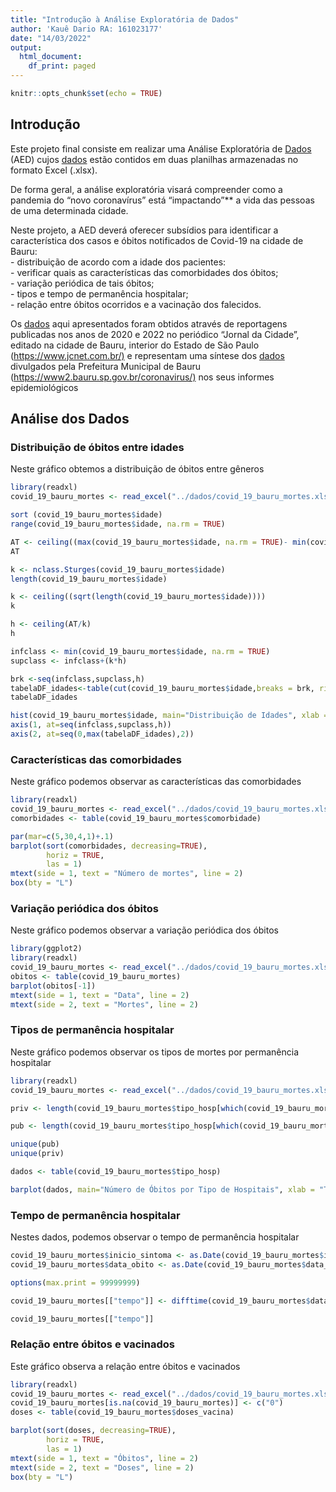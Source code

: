 ```yaml
---
title: "Introdução à Análise Exploratória de Dados"
author: 'Kauê Dario RA: 161023177'
date: "14/03/2022"
output:
  html_document:
    df_print: paged
---
```


```r
knitr::opts_chunk$set(echo = TRUE)
```

## Introdução

Este projeto final consiste em realizar uma Análise Exploratória de [Dados](https://moodle.unesp.br/mod/folder/view.php?id=76521 "Dados") (AED) cujos [dados](https://moodle.unesp.br/mod/folder/view.php?id=76521 "Dados") estão contidos em duas planilhas armazenadas no formato Excel (.xlsx).

De forma geral, a análise exploratória visará compreender como a pandemia do "novo coronavírus" está "impactando"\*\* a vida das pessoas de uma determinada cidade.

Neste projeto, a AED deverá oferecer subsídios para identificar a característica dos casos e óbitos notificados de Covid-19 na cidade de Bauru:\
- distribuição de acordo com a idade dos pacientes:\
- verificar quais as características das comorbidades dos óbitos;\
- variação periódica de tais óbitos;\
- tipos e tempo de permanência hospitalar;\
- relação entre óbitos ocorridos e a vacinação dos falecidos.

Os [dados](https://moodle.unesp.br/mod/folder/view.php?id=76521 "Dados") aqui apresentados foram obtidos através de reportagens publicadas nos anos de 2020 e 2022 no periódico "Jornal da Cidade", editado na cidade de Bauru, interior do Estado de São Paulo (<https://www.jcnet.com.br/)> e representam uma síntese dos [dados](https://moodle.unesp.br/mod/folder/view.php?id=76521 "Dados") divulgados pela Prefeitura Municipal de Bauru (<https://www2.bauru.sp.gov.br/coronavirus/)> nos seus informes epidemiológicos

## Análise dos Dados

### **Distribuição de óbitos entre idades**

Neste gráfico obtemos a distribuição de óbitos entre gêneros

```r
library(readxl)
covid_19_bauru_mortes <- read_excel("../dados/covid_19_bauru_mortes.xlsx")

sort (covid_19_bauru_mortes$idade)
range(covid_19_bauru_mortes$idade, na.rm = TRUE)

AT <- ceiling((max(covid_19_bauru_mortes$idade, na.rm = TRUE)- min(covid_19_bauru_mortes$idade, na.rm = TRUE)))
AT

k <- nclass.Sturges(covid_19_bauru_mortes$idade)
length(covid_19_bauru_mortes$idade)

k <- ceiling((sqrt(length(covid_19_bauru_mortes$idade))))
k

h <- ceiling(AT/k)
h

infclass <- min(covid_19_bauru_mortes$idade, na.rm = TRUE)
supclass <- infclass+(k*h)

brk <-seq(infclass,supclass,h)
tabelaDF_idades<-table(cut(covid_19_bauru_mortes$idade,breaks = brk, right = FALSE))
tabelaDF_idades

hist(covid_19_bauru_mortes$idade, main="Distribuição de Idades", xlab = "Idades", ylab = "Frequência")
axis(1, at=seq(infclass,supclass,h))
axis(2, at=seq(0,max(tabelaDF_idades),2))
```

### **Características das comorbidades**

Neste gráfico podemos observar as características das comorbidades

```r
library(readxl)
covid_19_bauru_mortes <- read_excel("../dados/covid_19_bauru_mortes.xlsx")
comorbidades <- table(covid_19_bauru_mortes$comorbidade)

par(mar=c(5,30,4,1)+.1)
barplot(sort(comorbidades, decreasing=TRUE),
        horiz = TRUE,
        las = 1)
mtext(side = 1, text = "Número de mortes", line = 2)
box(bty = "L")
```

### Variação periódica dos óbitos

Neste gráfico podemos observar a variação periódica dos óbitos

```r
library(ggplot2)
library(readxl)
covid_19_bauru_mortes <- read_excel("../dados/covid_19_bauru_mortes.xlsx", range=cell_cols("G:G"), col_types=c("date"))
obitos <- table(covid_19_bauru_mortes)
barplot(obitos[-1])
mtext(side = 1, text = "Data", line = 2)
mtext(side = 2, text = "Mortes", line = 2)

```

### Tipos de permanência hospitalar

Neste gráfico podemos observar os tipos de mortes por permanência hospitalar

```r
library(readxl)
covid_19_bauru_mortes <- read_excel("../dados/covid_19_bauru_mortes.xlsx")

priv <- length(covid_19_bauru_mortes$tipo_hosp[which(covid_19_bauru_mortes$tipo_hosp=="privado")])

pub <- length(covid_19_bauru_mortes$tipo_hosp[which(covid_19_bauru_mortes$tipo_hosp=="público")])

unique(pub)
unique(priv)

dados <- table(covid_19_bauru_mortes$tipo_hosp)

barplot(dados, main="Número de Óbitos por Tipo de Hospitais", xlab = "Tipo de hospitais", ylab = "Total")

```

### Tempo de permanência hospitalar

Nestes dados, podemos observar o tempo de permanência hospitalar

```r
covid_19_bauru_mortes$inicio_sintoma <- as.Date(covid_19_bauru_mortes$inicio_sintoma)
covid_19_bauru_mortes$data_obito <- as.Date(covid_19_bauru_mortes$data_obito)

options(max.print = 99999999)

covid_19_bauru_mortes[["tempo"]] <- difftime(covid_19_bauru_mortes$data_obito, covid_19_bauru_mortes$inicio_sintoma, units = "days")

covid_19_bauru_mortes[["tempo"]]
```

### Relação entre óbitos e vacinados

Este gráfico observa a relação entre óbitos e vacinados

```r
library(readxl)
covid_19_bauru_mortes <- read_excel("../dados/covid_19_bauru_mortes.xlsx", col_types=c("text"))
covid_19_bauru_mortes[is.na(covid_19_bauru_mortes)] <- c("0")
doses <- table(covid_19_bauru_mortes$doses_vacina)

barplot(sort(doses, decreasing=TRUE),
        horiz = TRUE,
        las = 1)
mtext(side = 1, text = "Óbitos", line = 2)
mtext(side = 2, text = "Doses", line = 2)
box(bty = "L")
```
